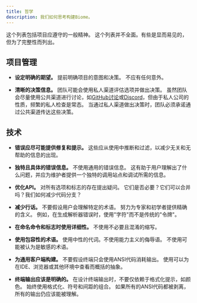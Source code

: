 ```yaml
---
title: 哲学
description: 我们如何思考构建Biome。
---
```


这个列表包括项目应遵守的一般精神。
这个列表并不全面。有些是显而易见的，但为了完整性而列出。

## 项目管理

- **设定明确的期望。** 提前明确项目的意图和决策。
  不应有任何意外。

- **清晰的决策信息。** 团队可能会使用私人渠道评估选项并做出决策。
  虽然团队会尽量使用公共渠道进行讨论，如[GitHub讨论](https://github.com/biomejs/biome/discussions)或[Discord](https://discord.gg/BypW39g6Yc)，但由于私人公司的性质，频繁的私人检查是常态。
  当通过私人渠道做出决策时，团队必须承诺通过公共渠道传达这些决策。

## 技术

- **错误应尽可能提供修复和提示。** 这些应从使用中推断和过滤，以减少无关和无帮助的信息的出现。

- **独特且具体的错误信息。** 不使用通用的错误信息。
  这有助于用户理解出了什么问题，并应为维护者提供一个独特的调用站点和调试所需的信息。

- **优化API。** 对所有选项和标志的存在提出疑问。
  它们是否必要？它们可以合并吗？我们如何减少代码分支？

- **减少行话。** 不要假设用户会理解特定的术语。
  努力为专家和初学者提供精确的含义。
  例如，在生成解析器错误时，使用"字符"而不是传统的"令牌"。

- **在命名命令和标志时使用详细性。** 不使用不必要且混淆的缩写。

- **使用包容性的术语。** 使用中性的代词。不使用能力主义的侮辱语。
  不使用可能被认为是敏感的术语。

- **为通用客户端构建。** 不要假设终端只会使用ANSI代码消耗输出。
  使用可以为在IDE、浏览器或其他环境中查看而概括的抽象。

- **终端输出应该是明确的。** 在设计终端输出时，不要仅依赖于格式化提示，如颜色。
  始终使用格式化、符号和间距的组合。
  如果所有的ANSI代码都被剥离，所有的输出仍应该能被理解。

